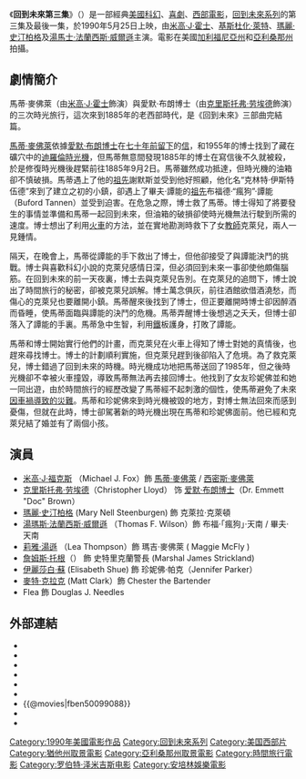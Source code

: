 {{Expand English|back to the future part III}}
{{Unreferenced |time=2008-05-13T08:55:36+00:00 }}<!-- 本调用由 {{subst:Unreferenced/auto}} 自动产生。 -->
{{noteTA
|G1=Show
|G2=Movie
|G3=TV
|1=zh-tw:莉亞·湯普森; zh-hk:莉雅·湯遜; zh-cn:莉·汤普森;
|2=zh-hk:基斯杜化·萊特;zh-cn:克里斯托弗·劳埃德;
|3=zh-hk:湯馬士·法蘭西斯·威爾遜;zh-cn:托马斯·弗朗西斯·威尔逊;
}}
{{Infobox Film 
| name = 回到未來第三集
| original_name  = {{lang|en|''Back to the Future Part III''}}
| image = 回到未來III.jpg
| caption = 
| director = [[羅拔·湛米基斯|羅拔·湛米基斯]]
| producer = [[史提芬·史匹堡|史提芬·史匹堡]]
| writer = 羅拔·湛米基斯<br />卜·蓋爾（Bob Gale）
| starring = [[米高·J·霍士|米高·J·霍士]]<br />[[克里斯托弗·劳埃德|基斯杜化·萊特]]<br />[[瑪麗·史汀柏格|瑪麗·史汀柏格]]<br />[[托马斯·弗朗西斯·威尔逊|湯馬士·法蘭西斯·威爾遜]]<br />[[莉亞·湯普遜|莉雅·湯遜]]
| cinematography = 甸恩·肯迪（Dean Cundey）
| editing = 哈利·克拉邁達斯（Harry Keramidas）<br>亞瑟·舒米特（Arthur Schmidt）
| music = [[亚伦·史维斯查|亚伦·史维斯查]]
| distributor = [[環球影業|環球影業]]
| released = 1990年5月25日
| runtime = 118分鐘
| country = {{USA}}
| language = [[英語|英語]]
| budget = 4000萬美元
| gross = 2.44億美元
| preceded_by = 《[[回到未來續集|回到未來續集]]》
| amg_id = 3673
| imdb_id = 0099088
}}

《'''回到未來第三集'''》（{{lang-en|''Back to the Future Part III''}}）是一部經典[[美國|美國]][[科幻|科幻]]、[[喜劇|喜劇]]、[[西部片|西部電影]]，[[回到未來系列|回到未來系列]]的第三集及最後一集，於1990年5月25日上映，由[[米高·J·霍士|米高·J·霍士]]、[[克里斯托弗·劳埃德|基斯杜化·萊特]]、[[瑪麗·史汀柏格|瑪麗·史汀柏格]]及[[托马斯·弗朗西斯·威尔逊|湯馬士·法蘭西斯·威爾遜]]主演。電影在美國[[加州|加利福尼亞州]]和[[亞利桑那州|亞利桑那州]]拍攝。

==劇情簡介==
馬蒂·麥佛萊（由[[米高·J·霍士|米高·J·霍士]]飾演）與愛默·布朗博士（由[[克里斯托弗·劳埃德|克里斯托弗·劳埃德]]飾演）的三次時光旅行，這次來到1885年的老西部時代，是《回到未來》三部曲完結篇。

[[馬蒂·麥佛萊|馬蒂·麥佛萊]]依據[[愛默·布朗博士|愛默·布朗博士]]在[[回到未來II|七十年前留下]]的[[信|信]]，和1955年的博士找到了藏在礦穴中的[[迪羅倫時光機|迪羅倫時光機]]，但馬蒂無意間發現1885年的博士在寫信後不久就被殺，於是修復時光機後趕緊前往1885年9月2日。馬蒂雖然成功抵達，但時光機的油箱卻不慎破損。馬蒂遇上了他的[[祖先|祖先]]謝默斯並受到他好照顧，他化名“克林特·伊斯特伍德”來到了建立之初的小鎮，卻遇上了畢夫·譚能的[[祖先|祖先]]布福德·“瘋狗”·譚能（Buford Tannen）並受到迫害。在危急之際，博士救了馬蒂。博士得知了將要發生的事情並準備和馬蒂一起回到未來，但油箱的破損卻使時光機無法行駛到所需的速度。博士想出了利用[[火車|火車]]的方法，並在實地勘測時救下了女[[教師|教師]]克萊兒，兩人一見鍾情。

隔天，在晚會上，馬蒂從譚能的手下救出了博士，但他卻接受了與譚能決鬥的挑戰。博士與喜歡科幻小說的克萊兒感情日深，但必須回到未來一事卻使他頗傷腦筋。在回到未來的前一天夜裏，博士去與克萊兒告別。在克萊兒的追問下，博士說出了時間旅行的秘密，卻被克萊兒誤解。博士萬念俱灰，前往酒館欲借酒澆愁，而傷心的克萊兒也要離開小鎮。馬蒂醒來後找到了博士，但正要離開時博士卻因醉酒而昏睡，使馬蒂面臨與譚能的決鬥的危機。馬蒂弄醒博士後想逃之夭夭，但博士卻落入了譚能的手裏。馬蒂急中生智，利用[[鐵|鐵]]板護身，打敗了譚能。

馬蒂和博士開始實行他們的計畫，而克萊兒在火車上得知了博士對她的真情後，也趕來尋找博士。博士的計劃順利實施，但克萊兒趕到後卻陷入了危境。為了救克萊兒，博士錯過了回到未來的時機。時光機成功地把馬蒂送回了1985年，但之後時光機卻不幸被火車撞毀，導致馬蒂無法再去接回博士。他找到了女友珍妮佛並和她一同出遊，由於時間旅行的經歷改變了馬蒂經不起刺激的個性，使馬蒂避免了未來[[回到未來II|因車禍導致的災難]]。馬蒂和珍妮佛來到時光機被毀的地方，對博士無法回來而感到憂傷，但就在此時，博士卻駕著新的時光機出現在馬蒂和珍妮佛面前。他已經和克萊兒結了婚並有了兩個小孩。

==演員==
* [[米高·J·福克斯|米高·J·福克斯]] （Michael J. Fox）飾 [[馬蒂·麥佛萊|馬蒂·麥佛萊]]  /  [[西密斯·麥佛萊|西密斯·麥佛萊]]
* [[克里斯托弗·劳埃德|克里斯托弗·劳埃德]]（Christopher Lloyd） 饰 [[爱默·布朗博士|爱默·布朗博士]]（Dr. Emmett "Doc" Brown）
* [[瑪麗·史汀柏格|瑪麗·史汀柏格]] (Mary Nell Steenburgen) 飾 克萊拉·克萊頓
* [[湯瑪斯·法蘭西斯·威爾遜|湯瑪斯·法蘭西斯·威爾遜]] （Thomas F. Wilson）飾 布福·「瘋狗」·天南 / 畢夫·天南
* [[莉雅·湯遜|莉雅·湯遜]] （Lea Thompson）飾 瑪吉·麥佛萊 ( Maggie McFly )
* [[詹姆斯·托根|詹姆斯·托根]]（{{lang|en|James Tolkan}}） 飾 史特里克蘭警長 (Marshal James Strickland)
* [[伊麗莎白·蘇|伊麗莎白·蘇]] (Elisabeth Shue)  飾  珍妮佛·帕克（Jennifer Parker）
* [[麥特·克拉克|麥特·克拉克]] (Matt Clark）飾 Chester the Bartender
* Flea 飾 Douglas J. Needles

== 外部連結 ==
* {{facebook|bttf.zh|回到未來中文粉絲團}}
* {{imdb title|0099088|回到未来III}}
* {{Rotten Tomatoes|back_to_the_future_3}}
* {{allmovie title|3673}}
* {{mojo title|backtothefuture3}}
* {{metacritic film|back-to-the-future-part-iii}}
* {{@movies|fben50099088}}
* {{douban}}
* {{mtime|10884}}

{{回到未來}}
{{勞勃·辛密克斯}}
{{DEFAULTSORT:Back to the Future III}}
[[Category:1990年美國電影作品|Category:1990年美國電影作品]]
[[Category:回到未來系列|Category:回到未來系列]]
[[Category:美国西部片|Category:美国西部片]]
[[Category:猶他州取景電影|Category:猶他州取景電影]]
[[Category:亞利桑那州取景電影|Category:亞利桑那州取景電影]]
[[Category:時間旅行電影|Category:時間旅行電影]]
[[Category:罗伯特·泽米吉斯电影|Category:罗伯特·泽米吉斯电影]]
[[Category:安培林娛樂電影|Category:安培林娛樂電影]]